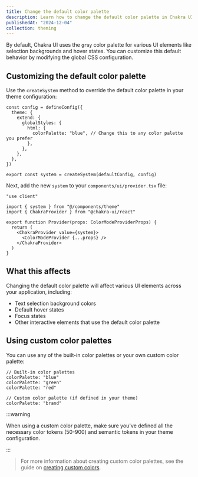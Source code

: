 ```yaml
---
title: Change the default color palette
description: Learn how to change the default color palette in Chakra UI
publishedAt: "2024-12-04"
collection: theming
---
```


By default, Chakra UI uses the `gray` color palette for various UI elements like
selection backgrounds and hover states. You can customize this default behavior
by modifying the global CSS configuration.

## Customizing the default color palette

Use the `createSystem` method to override the default color palette in your
theme configuration:

```tsx title="components/theme.ts"
const config = defineConfig({
  theme: {
    extend: {
      globalStyles: {
        html: {
          colorPalette: "blue", // Change this to any color palette you prefer
        },
      },
    },
  },
})

export const system = createSystem(defaultConfig, config)
```

Next, add the new `system` to your `components/ui/provider.tsx` file:

```tsx /value={system}/
"use client"

import { system } from "@/components/theme"
import { ChakraProvider } from "@chakra-ui/react"

export function Provider(props: ColorModeProviderProps) {
  return (
    <ChakraProvider value={system}>
      <ColorModeProvider {...props} />
    </ChakraProvider>
  )
}
```

## What this affects

Changing the default color palette will affect various UI elements across your
application, including:

- Text selection background colors
- Default hover states
- Focus states
- Other interactive elements that use the default color palette

## Using custom color palettes

You can use any of the built-in color palettes or your own custom color palette:

```tsx
// Built-in color palettes
colorPalette: "blue"
colorPalette: "green"
colorPalette: "red"

// Custom color palette (if defined in your theme)
colorPalette: "brand"
```

:::warning

When using a custom color palette, make sure you've defined all the necessary
color tokens (50-900) and semantic tokens in your theme configuration.

:::

> For more information about creating custom color palettes, see the guide on
> [creating custom colors](/docs/guides/theming-custom-colors).
